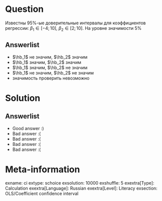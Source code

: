 Question
========
Известны 95\%-ые доверительные интервалы для коэффициентов регрессии:
$\beta_1 \in [-4; 10]$, $\beta_2 \in [2; 10]$. На уровне значимости 5\%


Answerlist
----------
*  $\hb_1$ не значим, $\hb_2$ значим
*  $\hb_1$ значим, $\hb_2$ значим
*  $\hb_1$ значим, $\hb_2$ не значим
*  $\hb_1$ не значим, $\hb_2$ не значим
*  значимость проверить невозможно

Solution
========

Answerlist
----------
*  Good answer :)
*  Bad answer :(
*  Bad answer :(
*  Bad answer :(
*  Bad answer :(

Meta-information
================
exname: ci
extype: schoice
exsolution: 10000
exshuffle: 5
exextra[Type]: Calculation
exextra[Language]: Russian
exextra[Level]: Literacy
exsection: OLS/Coefficient confidence interval